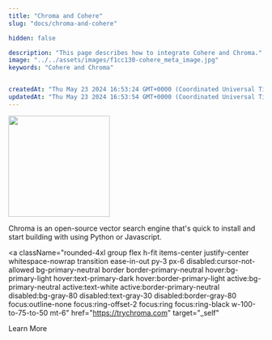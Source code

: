 ```yaml
---
title: "Chroma and Cohere"
slug: "docs/chroma-and-cohere"

hidden: false

description: "This page describes how to integrate Cohere and Chroma."
image: "../../assets/images/f1cc130-cohere_meta_image.jpg"  
keywords: "Cohere and Chroma"


createdAt: "Thu May 23 2024 16:53:24 GMT+0000 (Coordinated Universal Time)"
updatedAt: "Thu May 23 2024 16:53:54 GMT+0000 (Coordinated Universal Time)"
---
```


<img src="../../../assets/images/2d0a48f-chroma-logo.png" width="200px" height="auto" class="light-bg" />

Chroma is an open-source vector search engine that's quick to install and start building with using Python or Javascript.

<a
  className="rounded-4xl group flex h-fit items-center justify-center whitespace-nowrap transition ease-in-out py-3 px-6 disabled:cursor-not-allowed bg-primary-neutral border border-primary-neutral hover:bg-primary-light hover:text-primary-dark hover:border-primary-light active:bg-primary-neutral active:text-white active:border-primary-neutral disabled:bg-gray-80 disabled:text-gray-30 disabled:border-gray-80 focus:outline-none focus:ring-offset-2 focus:ring focus:ring-black w-100-to-75-to-50 mt-6"
  href="https://trychroma.com"
  target="_self"
>
  <span className="text-sm lg:text-base">Learn More</span>
</a>
